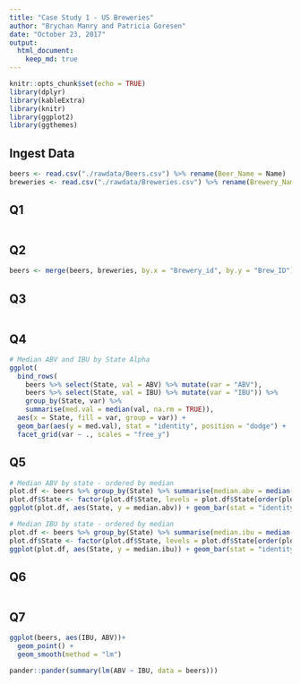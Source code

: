 ```yaml
---
title: "Case Study 1 - US Breweries"
author: "Brychan Manry and Patricia Goresen"
date: "October 23, 2017"
output: 
  html_document:
    keep_md: true
---
```


```r
knitr::opts_chunk$set(echo = TRUE)
library(dplyr)
library(kableExtra)
library(knitr)
library(ggplot2)
library(ggthemes)
```

## Ingest Data
```r
beers <- read.csv("./rawdata/Beers.csv") %>% rename(Beer_Name = Name)
breweries <- read.csv("./rawdata/Breweries.csv") %>% rename(Brewery_Name = Name)

```


## Q1
```r

```


## Q2
```r
beers <- merge(beers, breweries, by.x = "Brewery_id", by.y = "Brew_ID")

```

## Q3
```r

```

## Q4
```r
# Median ABV and IBU by State Alpha
ggplot(
  bind_rows(
    beers %>% select(State, val = ABV) %>% mutate(var = "ABV"),
    beers %>% select(State, val = IBU) %>% mutate(var = "IBU")) %>%
    group_by(State, var) %>%
    summarise(med.val = median(val, na.rm = TRUE)),
  aes(x = State, fill = var, group = var)) +
  geom_bar(aes(y = med.val), stat = "identity", position = "dodge") +
  facet_grid(var ~ ., scales = "free_y")

```

## Q5
```r
# Median ABV by state - ordered by median
plot.df <- beers %>% group_by(State) %>% summarise(median.abv = median(ABV, na.rm = TRUE))
plot.df$State <- factor(plot.df$State, levels = plot.df$State[order(plot.df$median.abv, decreasing = TRUE)])
ggplot(plot.df, aes(State, y = median.abv)) + geom_bar(stat = "identity")

# Median IBU by state - ordered by median
plot.df <- beers %>% group_by(State) %>% summarise(median.ibu = median(IBU, na.rm = TRUE))
plot.df$State <- factor(plot.df$State, levels = plot.df$State[order(plot.df$median.ibu, decreasing = TRUE)])
ggplot(plot.df, aes(State, y = median.ibu)) + geom_bar(stat = "identity")


```

## Q6
```r

```

## Q7
```r
ggplot(beers, aes(IBU, ABV))+
  geom_point() +
  geom_smooth(method = "lm")

pander::pander(summary(lm(ABV ~ IBU, data = beers)))

```










